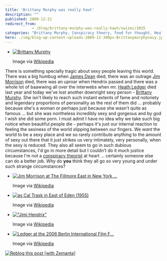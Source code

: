 ```yaml
---
title: 'Brittany Murphy was really hawt'
description: ""
published: 2009-12-21
redirect_from: 
            - /blog/brittany-murphy-was-really-hawt/swizec/1015
categories: "Brittany Murphy, Conspiracy theory, food for thought, Health, HeathLedger, intrigues, James Dean, Jim Morrison, Uncategorized"
hero: ./img/blog-wp-content-uploads-2009-12-300px-Brittanymurphynavy.jpg
---
```


-   [![Brittany Murphy](./img/blog-wp-content-uploads-2009-12-300px-Brittanymurphynavy.jpg "Brittany Murphy")](http://commons.wikipedia.org/wiki/Image:Brittanymurphynavy.jpg)

    Image via [Wikipedia](http://commons.wikipedia.org/wiki/Image:Brittanymurphynavy.jpg)

There is something specially tragic about sexy people leaving this world. There was a big humbug when [James Dean](http://en.wikipedia.org/wiki/James_Dean "James Dean") died, there was an outrage [Jim Morrison](http://en.wikipedia.org/wiki/Jim_Morrison "Jim Morrison") died, there was an uproar when Hendrix passed and there was a whole lot of baawwing all over the interwebs when mr. [Heath Ledger](http://en.wikipedia.org/wiki/Heath_Ledger "Heath Ledger") died last year and today we've lost another downright sexy person - [Brittany Murphy](http://en.wikipedia.org/wiki/Brittany_Murphy "Brittany Murphy"). She isn't likely to reach such instant extents of fame and notoriety and legendary proportions of personality as the rest of them did ... probably because she's a woman or perhaps just because she wasn't quite as famous ... but she was nontheless incredibly sexy and gorgeous and by god I wish she did some porn. I must admit I have no idea why we take such big notice when beautiful people die - perhaps it's just our internal reaction to feeling the sexiness of the world slipping between our fingers. We _want_ the world to be a sexy place and we so rarely contribute anything to the amount of sexy out there that it just strikes us very intimately, very personally, when the sexy is reduced. They also all seem to go in such dubious circumstances, I'd go in more detail but I couldn't do it much justice because I'm not a [conspiracy theorist](http://en.wikipedia.org/wiki/Conspiracy_theory "Conspiracy theory") at heart ... certainly someone else can do a better job. Why do **you** think they all go so very young and under such strange circumstances?

-   [![Jim Morrison at The Fillmore East in New York,...](./img/blog-wp-content-uploads-2009-12-Jim_Morrison_-_Fillmore_East.jpg "Jim Morrison at The Fillmore East in New York,...")](http://en.wikipedia.org/wiki/Image:Jim_Morrison_-_Fillmore_East.jpg)

    Image via [Wikipedia](http://en.wikipedia.org/wiki/Image:Jim_Morrison_-_Fillmore_East.jpg)


-   [![as Cal Trask in East of Eden (1955)](./img/blog-wp-content-uploads-2009-12-300px-James_Dean_in_East_of_Eden_trailer_2.jpg "as Cal Trask in East of Eden (1955)")](http://commons.wikipedia.org/wiki/Image:James_Dean_in_East_of_Eden_trailer_2.jpg)

    Image via [Wikipedia](http://commons.wikipedia.org/wiki/Image:James_Dean_in_East_of_Eden_trailer_2.jpg)


-   [!["Jimi Hendrix"](./img/blog-wp-content-uploads-2009-12-Jimmy_Hendrix.jpg '"Jimi Hendrix"')](http://en.wikipedia.org/wiki/Image:Jimmy_Hendrix.JPG)

    Image via [Wikipedia](http://en.wikipedia.org/wiki/Image:Jimmy_Hendrix.JPG)


-   [![Ledger at the 2006 Berlin International Film F...](./img/blog-wp-content-uploads-2009-12-300px-Heath_Ledger.jpg "Ledger at the 2006 Berlin International Film F...")](http://commons.wikipedia.org/wiki/Image:Heath_Ledger.jpg)

    Image via [Wikipedia](http://commons.wikipedia.org/wiki/Image:Heath_Ledger.jpg)

[](http://userserve-ak.last.fm/serve/126/2924237.jpg)

[![Reblog this post \[with Zemanta\]](http://img.zemanta.com/reblog_e.png?x-id=2dbcdf9e-9eba-42a8-bc71-11b66b68b73e)](http://reblog.zemanta.com/zemified/2dbcdf9e-9eba-42a8-bc71-11b66b68b73e/ "Reblog this post \[with Zemanta]")
